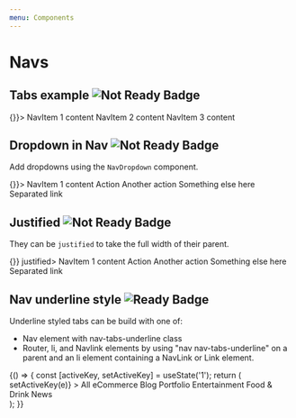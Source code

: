 ```yaml
---
menu: Components
---
```



# Navs

## Tabs example ![Not Ready Badge](https://img.shields.io/badge/component-not%20ready-red.svg#badge)

<Playground>
  <Nav bsStyle="tabs" activeKey="2" onSelect={() => {}}>
    <NavItem eventKey="1" href="">
      NavItem 1 content
    </NavItem>
    <NavItem eventKey="2" title="Item">
      NavItem 2 content
    </NavItem>
    <NavItem eventKey="3" disabled>
      NavItem 3 content
    </NavItem>
  </Nav>
</Playground>

<!--
## Stacked

Navs can also be `stacked` vertically.

<Playground>
  <Nav bsStyle="pills" stacked activeKey={1} onSelect={() => {}}>
    <NavItem eventKey={1} href="">
      NavItem 1 content
    </NavItem>
    <NavItem eventKey={2} title="Item">
      NavItem 2 content
    </NavItem>
    <NavItem eventKey={3} disabled>
      NavItem 3 content
    </NavItem>
  </Nav>
</Playground>
-->

## Dropdown in Nav ![Not Ready Badge](https://img.shields.io/badge/component-not%20ready-red.svg#badge)

Add dropdowns using the `NavDropdown` component.

<Playground>
  <Nav bsStyle="tabs" activeKey="1" onSelect={() => {}}>
    <NavItem eventKey="1" href="">
      NavItem 1 content
    </NavItem>
    <NavDropdown eventKey="2" title="Dropdown" id="nav-dropdown">
      <MenuItem eventKey="2.1">Action</MenuItem>
      <MenuItem eventKey="2.2">Another action</MenuItem>
      <MenuItem eventKey="2.3">Something else here</MenuItem>
      <MenuItem divider />
      <MenuItem eventKey="2.4">Separated link</MenuItem>
    </NavDropdown>
  </Nav>
</Playground>

## Justified ![Not Ready Badge](https://img.shields.io/badge/component-not%20ready-red.svg#badge)

They can be `justified` to take the full width of their parent.

<Playground>
  <Nav bsStyle="tabs" activeKey="1" onSelect={() => {}} justified>
    <NavItem eventKey="1" href="">
      NavItem 1 content
    </NavItem>
    <NavDropdown eventKey="2" title="Dropdown" id="nav-dropdown">
      <MenuItem eventKey="2.1">Action</MenuItem>
      <MenuItem eventKey="2.2">Another action</MenuItem>
      <MenuItem eventKey="2.3">Something else here</MenuItem>
      <MenuItem divider />
      <MenuItem eventKey="2.4">Separated link</MenuItem>
    </NavDropdown>
  </Nav>
</Playground>

## Nav underline style ![Ready Badge](https://img.shields.io/badge/component-ready-green.svg#badge)

Underline styled tabs can be build with one of:

- Nav element with nav-tabs-underline class
- Router, li, and Navlink elements by using "nav nav-tabs-underline" on a parent and an li element containing a NavLink or Link element.

<Playground>
  {() => {
    const [activeKey, setActiveKey] = useState('1');
    return (
      <Nav
        className="nav-tabs-underline"
        activeKey={activeKey}
        onSelect={e => setActiveKey(e)}
      >
        <NavItem eventKey="1">All</NavItem>
        <NavItem eventKey="2">eCommerce</NavItem>
        <NavItem eventKey="3">Blog</NavItem>
        <NavItem eventKey="4">Portfolio</NavItem>
        <NavItem eventKey="5">Entertainment</NavItem>
        <NavItem eventKey="6">Food &amp; Drink</NavItem>
        <NavItem eventKey="7" disabled>
          News
        </NavItem>
      </Nav>
    );
  }}
</Playground>
